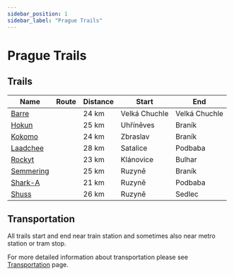 ```yaml
---
sidebar_position: 1
sidebar_label: "Prague Trails"
---
```


# Prague Trails

## Trails

| Name | Route | Distance | Start | End |
| --- | --- | --- | --- | --- |
| [Barre](prague/barre) | <TrailRouteLink id="barre"></TrailRouteLink> | 24 km | Velká Chuchle | Velká Chuchle |
| [Hokun](prague/hokun) | <TrailRouteLink id="hokun"></TrailRouteLink> | 25 km | Uhříněves | Braník |
| [Kokomo](prague/kokomo) | <TrailRouteLink id="kokomo"></TrailRouteLink> | 24 km | Zbraslav | Braník |
| [Laadchee](prague/laadchee) | <TrailRouteLink id="laadchee"></TrailRouteLink> | 28 km | Satalice | Podbaba |
| [Rockyt](prague/rockyt) | <TrailRouteLink id="rockyt"></TrailRouteLink> | 23 km | Klánovice | Bulhar |
| [Semmering](prague/semmering) | <TrailRouteLink id="semmering"></TrailRouteLink> | 25 km | Ruzyně | Braník |
| [Shark-A](prague/shark-a) | <TrailRouteLink id="shark-a"></TrailRouteLink> | 21 km | Ruzyně | Podbaba |
| [Shuss](prague/shuss) | <TrailRouteLink id="shuss"></TrailRouteLink> | 26 km | Ruzyně | Sedlec |

## Transportation

All trails start and end near train station and sometimes also near metro station or tram stop.

For more detailed information about transportation please see [Transportation](../transportation/overview) page.